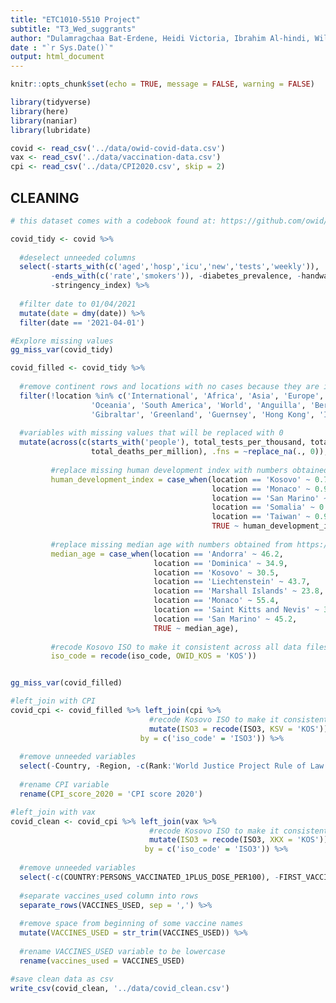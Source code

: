```yaml
---
title: "ETC1010-5510 Project"
subtitle: "T3_Wed_suggrants"
author: "Dulamragchaa Bat-Erdene, Heidi Victoria, Ibrahim Al-hindi, Wilson Victor Susanto"
date : "`r Sys.Date()`"
output: html_document
---
```


```r
knitr::opts_chunk$set(echo = TRUE, message = FALSE, warning = FALSE)
```

```r
library(tidyverse)
library(here)
library(naniar)
library(lubridate)
```

```r
covid <- read_csv('../data/owid-covid-data.csv')
vax <- read_csv('../data/vaccination-data.csv')
cpi <- read_csv('../data/CPI2020.csv', skip = 2)
```


## CLEANING

```r
# this dataset comes with a codebook found at: https://github.com/owid/covid-19-data/tree/master/public/data 

covid_tidy <- covid %>%
  
  #deselect unneeded columns
  select(-starts_with(c('aged','hosp','icu','new','tests','weekly')),
         -ends_with(c('rate','smokers')), -diabetes_prevalence, -handwashing_facilities, -extreme_poverty, -life_expectancy, -population_density,
         -stringency_index) %>% 
  
  #filter date to 01/04/2021
  mutate(date = dmy(date)) %>% 
  filter(date == '2021-04-01')
```


```r
#Explore missing values
gg_miss_var(covid_tidy)

covid_filled <- covid_tidy %>%
  
  #remove continent rows and locations with no cases because they are included in other countries, for example Anguilla is part of UK 
  filter(!location %in% c('International', 'Africa', 'Asia', 'Europe', 'European Union', 'North America',
                  'Oceania', 'South America', 'World', 'Anguilla', 'Bermuda', 'Cayman Islands', 'Curacao', 'Faeroe Islands', 'Falkland Islands',
                  'Gibraltar', 'Greenland', 'Guernsey', 'Hong Kong', 'Isle of Man', 'Jersey', 'Macao', 'Montserrat', 'Northern Cyprus', 'Vatican')) %>%
      
  #variables with missing values that will be replaced with 0
  mutate(across(c(starts_with('people'), total_tests_per_thousand, total_tests, total_vaccinations_per_hundred, total_vaccinations, total_deaths,
                  total_deaths_per_million), .fns = ~replace_na(., 0)),
         
         #replace missing human development index with numbers obtained from https://en.populationdata.net/rankings/hdi/
         human_development_index = case_when(location == 'Kosovo' ~ 0.787,
                                             location == 'Monaco' ~ 0.956,
                                             location == 'San Marino' ~ 0.961,
                                             location == 'Somalia' ~ 0.364,
                                             location == 'Taiwan' ~ 0.907,
                                             TRUE ~ human_development_index),
         
         #replace missing median age with numbers obtained from https://www.cia.gov/the-world-factbook/field/median-age/country-comparison
         median_age = case_when(location == 'Andorra' ~ 46.2,
                                location == 'Dominica' ~ 34.9,
                                location == 'Kosovo' ~ 30.5,
                                location == 'Liechtenstein' ~ 43.7,
                                location == 'Marshall Islands' ~ 23.8,
                                location == 'Monaco' ~ 55.4,
                                location == 'Saint Kitts and Nevis' ~ 36.5,
                                location == 'San Marino' ~ 45.2,
                                TRUE ~ median_age),
         
         #recode Kosovo ISO to make it consistent across all data files
         iso_code = recode(iso_code, OWID_KOS = 'KOS'))


gg_miss_var(covid_filled)
```

```r

#left_join with CPI
covid_cpi <- covid_filled %>% left_join(cpi %>% 
                               #recode Kosovo ISO to make it consistent across all data files
                               mutate(ISO3 = recode(ISO3, KSV = 'KOS')),
                             by = c('iso_code' = 'ISO3')) %>% 
  
  #remove unneeded variables
  select(-Country, -Region, -c(Rank:'World Justice Project Rule of Law Index')) %>% 
  
  #rename CPI variable
  rename(CPI_score_2020 = 'CPI score 2020')
```

```r

#left_join with vax
covid_clean <- covid_cpi %>% left_join(vax %>% 
                               #recode Kosovo ISO to make it consistent across all data files
                               mutate(ISO3 = recode(ISO3, XKX = 'KOS')),
                              by = c('iso_code' = 'ISO3')) %>%
  
  #remove unneeded variables
  select(-c(COUNTRY:PERSONS_VACCINATED_1PLUS_DOSE_PER100), -FIRST_VACCINE_DATE, -NUMBER_VACCINES_TYPES_USED) %>% 
  
  #separate vaccines_used column into rows
  separate_rows(VACCINES_USED, sep = ',') %>%
  
  #remove space from beginning of some vaccine names
  mutate(VACCINES_USED = str_trim(VACCINES_USED)) %>% 
  
  #rename VACCINES_USED variable to be lowercase
  rename(vaccines_used = VACCINES_USED)
```

```r

#save clean data as csv
write_csv(covid_clean, '../data/covid_clean.csv')
```